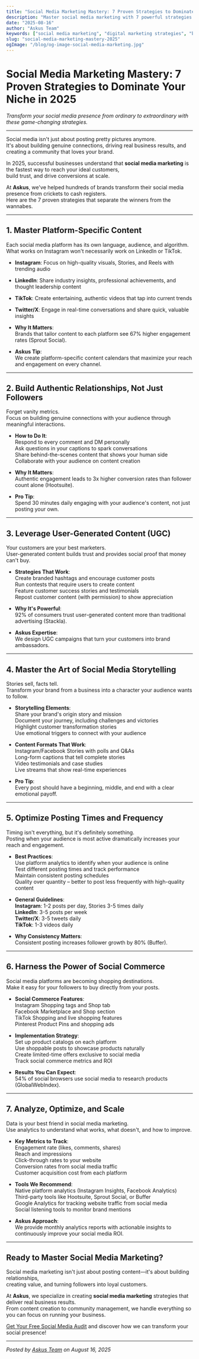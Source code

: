 ```yaml
---
title: "Social Media Marketing Mastery: 7 Proven Strategies to Dominate Your Niche in 2025"
description: "Master social media marketing with 7 powerful strategies that drive engagement, build brand authority, and convert followers into loyal customers in 2025."
date: "2025-08-16"
author: "Askus Team"
keywords: ["social media marketing", "digital marketing strategies", "brand engagement", "social media growth", "content marketing"]
slug: "social-media-marketing-mastery-2025"
ogImage: "/blog/og-image-social-media-marketing.jpg"
---
```


# Social Media Marketing Mastery: 7 Proven Strategies to Dominate Your Niche in 2025

*Transform your social media presence from ordinary to extraordinary with these game-changing strategies.*

---

Social media isn't just about posting pretty pictures anymore.<br/>
It's about building genuine connections, driving real business results, and creating a community that loves your brand.

In 2025, successful businesses understand that **social media marketing** is the fastest way to reach your ideal customers,<br/>
build trust, and drive conversions at scale.

At **Askus**, we've helped hundreds of brands transform their social media presence from crickets to cash registers.<br/>
Here are the 7 proven strategies that separate the winners from the wannabes.

---

## 1. Master Platform-Specific Content

Each social media platform has its own language, audience, and algorithm.<br/>
What works on Instagram won't necessarily work on LinkedIn or TikTok.

- **Instagram**: Focus on high-quality visuals, Stories, and Reels with trending audio<br/>
- **LinkedIn**: Share industry insights, professional achievements, and thought leadership content<br/>
- **TikTok**: Create entertaining, authentic videos that tap into current trends<br/>
- **Twitter/X**: Engage in real-time conversations and share quick, valuable insights

- **Why It Matters**:<br/>
  Brands that tailor content to each platform see 67% higher engagement rates (Sprout Social).

- **Askus Tip**:<br/>
  We create platform-specific content calendars that maximize your reach and engagement on every channel.

---

## 2. Build Authentic Relationships, Not Just Followers

Forget vanity metrics.<br/>
Focus on building genuine connections with your audience through meaningful interactions.

- **How to Do It**:<br/>
  Respond to every comment and DM personally<br/>
  Ask questions in your captions to spark conversations<br/>
  Share behind-the-scenes content that shows your human side<br/>
  Collaborate with your audience on content creation

- **Why It Matters**:<br/>
  Authentic engagement leads to 3x higher conversion rates than follower count alone (Hootsuite).

- **Pro Tip**:<br/>
  Spend 30 minutes daily engaging with your audience's content, not just posting your own.

---

## 3. Leverage User-Generated Content (UGC)

Your customers are your best marketers.<br/>
User-generated content builds trust and provides social proof that money can't buy.

- **Strategies That Work**:<br/>
  Create branded hashtags and encourage customer posts<br/>
  Run contests that require users to create content<br/>
  Feature customer success stories and testimonials<br/>
  Repost customer content (with permission) to show appreciation

- **Why It's Powerful**:<br/>
  92% of consumers trust user-generated content more than traditional advertising (Stackla).

- **Askus Expertise**:<br/>
  We design UGC campaigns that turn your customers into brand ambassadors.

---

## 4. Master the Art of Social Media Storytelling

Stories sell, facts tell.<br/>
Transform your brand from a business into a character your audience wants to follow.

- **Storytelling Elements**:<br/>
  Share your brand's origin story and mission<br/>
  Document your journey, including challenges and victories<br/>
  Highlight customer transformation stories<br/>
  Use emotional triggers to connect with your audience

- **Content Formats That Work**:<br/>
  Instagram/Facebook Stories with polls and Q&As<br/>
  Long-form captions that tell complete stories<br/>
  Video testimonials and case studies<br/>
  Live streams that show real-time experiences

- **Pro Tip**:<br/>
  Every post should have a beginning, middle, and end with a clear emotional payoff.

---

## 5. Optimize Posting Times and Frequency

Timing isn't everything, but it's definitely something.<br/>
Posting when your audience is most active dramatically increases your reach and engagement.

- **Best Practices**:<br/>
  Use platform analytics to identify when your audience is online<br/>
  Test different posting times and track performance<br/>
  Maintain consistent posting schedules<br/>
  Quality over quantity – better to post less frequently with high-quality content

- **General Guidelines**:<br/>
  **Instagram**: 1-2 posts per day, Stories 3-5 times daily<br/>
  **LinkedIn**: 3-5 posts per week<br/>
  **Twitter/X**: 3-5 tweets daily<br/>
  **TikTok**: 1-3 videos daily

- **Why Consistency Matters**:<br/>
  Consistent posting increases follower growth by 80% (Buffer).

---

## 6. Harness the Power of Social Commerce

Social media platforms are becoming shopping destinations.<br/>
Make it easy for your followers to buy directly from your posts.

- **Social Commerce Features**:<br/>
  Instagram Shopping tags and Shop tab<br/>
  Facebook Marketplace and Shop section<br/>
  TikTok Shopping and live shopping features<br/>
  Pinterest Product Pins and shopping ads

- **Implementation Strategy**:<br/>
  Set up product catalogs on each platform<br/>
  Use shoppable posts to showcase products naturally<br/>
  Create limited-time offers exclusive to social media<br/>
  Track social commerce metrics and ROI

- **Results You Can Expect**:<br/>
  54% of social browsers use social media to research products (GlobalWebIndex).

---

## 7. Analyze, Optimize, and Scale

Data is your best friend in social media marketing.<br/>
Use analytics to understand what works, what doesn't, and how to improve.

- **Key Metrics to Track**:<br/>
  Engagement rate (likes, comments, shares)<br/>
  Reach and impressions<br/>
  Click-through rates to your website<br/>
  Conversion rates from social media traffic<br/>
  Customer acquisition cost from each platform

- **Tools We Recommend**:<br/>
  Native platform analytics (Instagram Insights, Facebook Analytics)<br/>
  Third-party tools like Hootsuite, Sprout Social, or Buffer<br/>
  Google Analytics for tracking website traffic from social media<br/>
  Social listening tools to monitor brand mentions

- **Askus Approach**:<br/>
  We provide monthly analytics reports with actionable insights to continuously improve your social media ROI.

---

## Ready to Master Social Media Marketing?

Social media marketing isn't just about posting content—it's about building relationships,<br/>
creating value, and turning followers into loyal customers.

At **Askus**, we specialize in creating **social media marketing** strategies that deliver real business results.<br/>
From content creation to community management, we handle everything so you can focus on running your business.

[Get Your Free Social Media Audit](/contact) and discover how we can transform your social presence!

---

*Posted by [Askus Team](/about) on August 16, 2025*